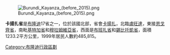 [[Image:Burundi_Kayanza_(before_2015).png|right]]

'''卡揚扎省'''是[[布隆迪|布隆迪]]17省之一，位於該國北部，省會[[卡揚扎|卡揚扎]]，北臨[[盧旺達|盧旺達]]，東接[[恩戈齊省|恩戈齊省]]，南毗[[基特加省|基特加省]]和[[穆拉姆維亞省|穆拉姆維亞省]]，西面是[[布班扎省|布班扎省]]和[[錫比托凱省|錫比托凱省]]，面積1233.2平方公里，1999年居民人數約485,815。

{{Coord|2|55|S|29|37|E|region:BI_type:adm1st|display=title}}

{{蒲隆地行政區劃}}

[[Category:布隆迪行政區劃|Category:布隆迪行政區劃]]
{{Burundi-geo-stub}}